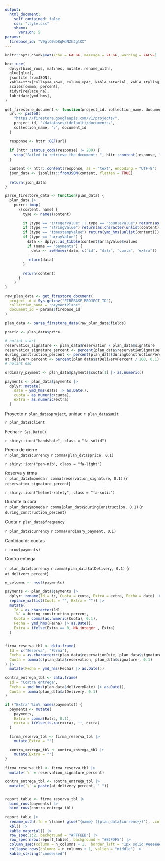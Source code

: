 ```yaml
---
output:
  html_document:
    self_contained: false
    css: "style.css"
    theme:
      version: 5
params:
  firebase_id: "V9glC0nD8qMdNZhJgtOX"
---
```


```r
knitr::opts_chunk$set(echo = FALSE, message = FALSE, warning = FALSE)

box::use(
  dplyr[bind_rows, matches, mutate, rename_with],
  glue[glue],
  jsonlite[fromJSON],
  kableExtra[collapse_rows, column_spec, kable_material, kable_styling, kbl, row_spec],
  scales[comma, percent],
  tidyr[replace_na],
  lubridate[ymd_hms],
)

```

```r
get_firestore_document <- function(project_id, collection_name, document_id) {
  url <- paste0(
    "https://firestore.googleapis.com/v1/projects/",
    project_id, "/databases/(default)/documents/",
    collection_name, "/", document_id
  )
  
  response <- httr::GET(url)
  
  if (httr::status_code(response) != 200) {
    stop("Failed to retrieve the document: ", httr::content(response, "text", encoding = "UTF-8"))
  }
  
  content <- httr::content(response, as = "text", encoding = "UTF-8")
  json_data <- jsonlite::fromJSON(content, flatten = TRUE)
  
  return(json_data)
}

parse_firestore_data <- function(plan_data) {
  plan_data |>
    purrr::imap(
      \(content, name) {
        type <- names(content)
  
        if (type == "integerValue" || type == "doubleValue") return(as.numeric(unlist(content)))
        if (type == "stringValue") return(as.character(unlist(content)))
        if (type == "timestampValue") return(ymd_hms(unlist(content)))
        if (type == "arrayValue") {
          data <- dplyr::as_tibble(content$arrayValue$values) 
          if (name == "payments") {
            data <- setNames(data, c("id", "date", "cuota", "extra"))
          }
          return(data)
        }
        
        return(content)
      }
    )
}
```

```r
raw_plan_data <- get_firestore_document(
  project_id = Sys.getenv("FIREBASE_PROJECT_ID"),
  collection_name = "paymentPlans",
  document_id = params$firebase_id
)

plan_data <- parse_firestore_data(raw_plan_data$fields)

precio <- plan_data$price

# nolint start
reservation_signature <- plan_data$reservation + plan_data$signature
reservation_signature_percent <- percent(plan_data$reservationSignatuerPercent / 100, 0.1)
during_construction_percent <- percent(plan_data$duringConstructionPercent / 100, 0.1)
at_delivery_percent <- percent(plan_data$atDeliveryPercent / 100, 0.1)
# nolint end

ordinary_payment <- plan_data$payments$cuota[1] |> as.numeric()

payments <- plan_data$payments |>
  dplyr::mutate(
    date = ymd_hms(date) |> as.Date(),
    cuota = as.numeric(cuota),
    extra = as.numeric(extra)
  )
```

<!--------------------    Costumer information     -------------------->

:::{#header .d-flex .justify-content-between}
:::{#header-left}
<spam class="fs-3 fw-semibold">Proyecto  `r plan_data$project`, unidad `r plan_data$unit` </spam>

<spam class="fs-5"> `r plan_data$client` </spam>


:::

:::{#header-right .text-end}
<spam class="text-end small">Fecha: `r Sys.Date()`</spam> <br>
:::
:::

<!-------------------- Banner con iconos ------------------------->

:::{.general-summary .border .d-flex .p-3    .rounded-1 .mb-2}

::: {.summary-section .d-flex .flex-grow-1 .gap-1}
<div class="border rounded-1 px-3 d-flex align-items-center">`r shiny::icon("handshake", class = "fa-solid")`</div>
::: {.summary-details}
<span class="cf-title">Precio de cierre</span><br>
`r plan_data$currency` `r comma(plan_data$price, 0.1)`
:::
:::

::: {.summary-section .d-flex .flex-grow-1 .gap-1}
<div class="border rounded-1 px-3 d-flex align-items-center">`r shiny::icon("pen-nib", class = "fa-light")`</div>
::: {.summary-details}
<span class="cf-title">Reserva y firma</span><br>
`r plan_data$moneda` `r comma(reservation_signature, 0.1)` <span class="small"> (`r reservation_signature_percent`)</span>
:::
:::

::: {.summary-section .d-flex .flex-grow-1 .gap-1}
<div class="border rounded-1 px-3 d-flex align-items-center">`r shiny::icon("helmet-safety", class = "fa-solid")`</div>
::: {.summary-details}
<span class="cf-title">Durante la obra</span><br>
`r plan_data$moneda` `r comma(plan_data$duringConstruction, 0.1)` <span class="small"> (`r during_construction_percent`)</span>
:::
:::

:::
<!--------------------    Cashflow Summary     -------------------->

:::{#cashflow-summary .d-flex .p-4 .bg-light .border .rounded-1 .mb-2}

:::{.cf-summary-section .flex-grow-1 .text-center .divider-right}
<span class="cf-title small">Cuota `r plan_data$frequency`</span>

<span class="cf-content fw-bold">`r plan_data$currency` `r comma(ordinary_payment, 0.1)`</span>
:::

:::{.cf-summary-section .flex-grow-1 .text-center .divider-right}
<span class="cf-title small">Cantidad de cuotas</span>

<span class="cf-content fw-bold"> `r nrow(payments)` </span>
:::

:::{.cf-summary-section .flex-grow-1 .text-center}
<span class="cf-title small">Contra entrega</span>

<span class="cf-content fw-bold">`r plan_data$currency` `r comma(plan_data$atDelivery, 0.1)`</span> <span class="small"> (`r at_delivery_percent`)</span>
:::
:::

<!---------------------------------------------------------------->

<!-------------------- table ------------------------->

```r
n_columns <- ncol(payments)

payments <- plan_data$payments |>
  dplyr::rename(Id = id, Cuota = cuota, Extra = extra, Fecha = date) |> 
  replace_na(list(Cuota = "", Extra = "")) |>
  mutate(
    Id = as.character(Id),
    `%` = during_construction_percent,
    Cuota = comma(as.numeric(Cuota), 0.1),
    Fecha = ymd_hms(Fecha) |> as.Date(),
    Extra = ifelse(Extra == 0, NA_integer_, Extra)
  )
  

firma_reserva_tbl <- data.frame(
  Id = c("Reserva", "Firma"),
  Fecha = as.character(c(plan_data$reservationDate, plan_data$signatureDate)),
  Cuota = comma(c(plan_data$reservation, plan_data$signature), 0.1)
) |>
  mutate(Fecha = ymd_hms(Fecha) |> as.Date())

contra_entrega_tbl <- data.frame(
  Id = "Contra entrega",
  Fecha = ymd_hms(plan_data$deliveryDate) |> as.Date(),
  Cuota = comma(plan_data$atDelivery, 0.1)
)

if ("Extra" %in% names(payments)) {
  payments <- mutate(
    payments, 
    Extra = comma(Extra, 0.1),
    Extra = ifelse(is.na(Extra), "", Extra)
  )

  firma_reserva_tbl <- firma_reserva_tbl |>
    mutate(Extra = "")

  contra_entrega_tbl <- contra_entrega_tbl |>
    mutate(Extra = "")
}

firma_reserva_tbl <- firma_reserva_tbl |>
  mutate(`%` = reservation_signature_percent)

contra_entrega_tbl <- contra_entrega_tbl |>
  mutate(`%` = paste(at_delivery_percent, " "))


report_table <- firma_reserva_tbl |>
  bind_rows(payments) |>
  bind_rows(contra_entrega_tbl)

report_table |>
  rename_with(.fn = \(name) glue("{name} ({plan_data$currency})"), .cols = matches("Cuota|Extra")) |>
  kbl() |>
  kable_material() |>
  row_spec(1:2, background = "#FFFBEB") |>
  row_spec(nrow(report_table), background = "#ECFDF5") |>
  column_spec(column = n_columns + 1,  border_left = "1px solid #eeeeee", width = "10px") |>
  collapse_rows(columns = n_columns + 1, valign = "middle") |>
  kable_styling("condensed")
```
